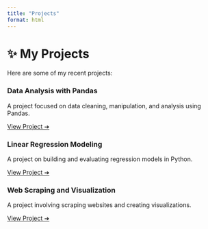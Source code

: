 ```yaml
---
title: "Projects"
format: html
---
```


# ✨ My Projects

Here are some of my recent projects:

::: {.grid}

::: {.card}
### Data Analysis with Pandas
A project focused on data cleaning, manipulation, and analysis using Pandas.

[View Project ➔](project1.qmd)
:::

::: {.card}
### Linear Regression Modeling
A project on building and evaluating regression models in Python.

[View Project ➔](project2.qmd)
:::

::: {.card}
### Web Scraping and Visualization
A project involving scraping websites and creating visualizations.

[View Project ➔](project3.qmd)
:::

:::

